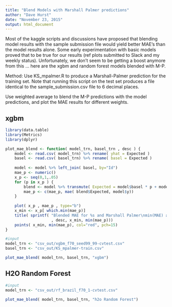 ```yaml
---
title: "Blend Models with Marshall Palmer predictions"
author: "Dave Hurst"
date: "November 23, 2015"
output: html_document
---
```


Most of the kaggle scripts and discussions have proposed that blending model results with the sample submission file would yield better MAE's than the model results alone.  Some early experimentation with basic models proved that to be true for our results (ref plots submitted to Slack and my weekly status).  Unfortunately, we don't seem to be getting a boost anymore from this ... here are the xgbm and random forest models blended with M-P.

Method:  Use KS_mpalmer.R to produce a Marshall-Palmer prediction for the training set.  Note that running this script on the test set produces a file identical to the sample_submission.csv file to 6 decimal places.

Use weighted average to blend the M-P predictions with the model predictions, and plot the MAE results for different weights.

## xgbm 

```r
library(data.table)
library(Metrics)
library(dplyr)

plot_mae_blend <- function( model_trn, basel_trn , desc ) {
    model <- read.csv( model_trn) %>% rename( yhat = Expected )
    basel <- read.csv( basel_trn) %>% rename( basel = Expected )
    
    model <- model %>% left_join( basel, by="Id") 
    mae_p <- numeric()
    x_p <- seq(0,1,.05)
    for (p in x_p ) {
        blend <- model %>% transmute( Expected = model$basel * p + model$yhat * (1-p) )
        mae_p <- c(mae_p, mae( blend$Expected, model$y))
    }
    
    plot( x_p , mae_p , type="b")
    x_min <- x_p[ which.min(mae_p)]
    title( sprintf( "Blended MAE for %s and Marshall Palmer\nmin(MAE) at %4.2f = %10.6f"
                    , desc, x_min, min(mae_p)))
    points( x_min, min(mae_p), col="red", pch=15)
}
```

```r
#input
model_trn <- "csv_out/xgbm_f70_seed99_99-cvtest.csv"
basel_trn <- "csv_out/KS_mpalmer-train.csv"

plot_mae_blend( model_trn, basel_trn, "xgbm")
```

## H2O Random Forest

```r
#input
model_trn <- "csv_out/rf_brazil_f70_1-cvtest.csv"

plot_mae_blend( model_trn, basel_trn, "h2o Random Forest")
```
